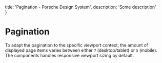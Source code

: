 
  title: 'Pagination - Porsche Design System',
  description: 'Some description'
}

# Pagination <ComponentStatus tagName="p-pagination"></ComponentStatus>

To adapt the pagination to the specific viewport context, the amount of displayed page items varies between either `7`
(desktop/tablet) or `5` (mobile). The components handles responsive viewport sizing by default.

<Configurator tagName="p-pagination" story={paginationStory} />

